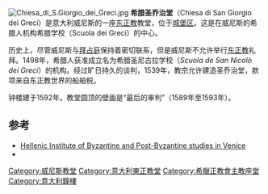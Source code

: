 [[Image:Chiesa_di_S.Giorgio_dei_Greci.jpg|thumb]]
'''希腊圣乔治堂'''（Chiesa di San Giorgio dei Greci）是意大利威尼斯的一座[[东正教|东正教]]教堂，位于[[城堡区_(威尼斯)|城堡区]]。这是在威尼斯的希腊人机构希腊学校（Scuola dei Greci）的中心。

历史上，尽管威尼斯与[[拜占庭|拜占庭]]保持着密切联系，但是威尼斯不允许举行[[东正教|东正教]]礼拜。1498年，希腊人获准成立名为希腊圣尼古拉学校（''Scuola de San Nicolò dei Greci''）的机构。经过旷日持久的谈判，1539年，教宗允许建造圣乔治堂，款项来自东正教世界的船舶税。

钟楼建于1592年。教堂圆顶的壁画是“最后的审判”（1589年至1593年）。

==参考==
{{commonscat|San Giorgio dei Greci (Venice)}}
* [http://www.istitutoellenico.org/english/storia/index.html Hellenic Institute of Byzantine and Post-Byzantine studies in Venice] {{Wayback|url=http://www.istitutoellenico.org/english/storia/index.html |date=20200217114128 }}
*{{cite book| first=Antonio| last=Manno| year=2004| title=The Treasures of Venice| editor =The Rizzoli Art Guides| pages= pages 256–257| publisher=Rizzoli International Publications |location=New York}}
{{coord|45.4354|N|12.3448|E|source:kolossus-frwiki|display=title}}

[[Category:威尼斯教堂|Category:威尼斯教堂]]
[[Category:意大利東正教堂|Category:意大利東正教堂]]
[[Category:希臘正教會主教座堂|Category:希臘正教會主教座堂]]
[[Category:意大利鐘樓|Category:意大利鐘樓]]